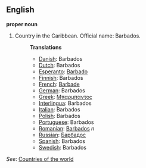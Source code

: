 ==English==

'''proper noun'''

# Country in the Caribbean. Official name: Barbados.
#:'''Translations'''
#:*[[Danish]]: Barbados
#:*[[Dutch]]: Barbados
#:*[[Esperanto]]: [[Barbado]]
#:*[[Finnish]]: Barbados
#:*[[French]]: [[Barbade]]
#:*[[German]]: Barbados
#:*[[Greek]]: [[Μπαρμπάντος]]
#:*[[Interlingua]]: Barbados
#:*[[Italian]]: Barbados
#:*[[Polish]]: Barbados
#:*[[Portuguese]]: Barbados
#:*[[Romanian]]: [[Barbados]] ''n''
#:*[[Russian]]: [[Барбадос]]
#:*[[Spanish]]: Barbados
#:*[[Swedish]]: Barbados

''See'': [[Countries of the world]]